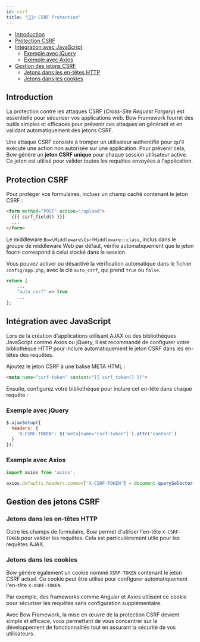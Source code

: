 ```yaml
---
id: csrf
title: "🙅🏽‍♂️ CSRF Protection"
---
```


- [Introduction](#introduction)
- [Protection CSRF](#protection-csrf)
- [Intégration avec JavaScript](#intégration-avec-javascript)
  - [Exemple avec jQuery](#exemple-avec-jquery)
  - [Exemple avec Axios](#exemple-avec-axios)
- [Gestion des jetons CSRF](#gestion-des-jetons-csrf)
  - [Jetons dans les en-têtes HTTP](#jetons-dans-les-en-têtes-http)
  - [Jetons dans les cookies](#jetons-dans-les-cookies)


## Introduction

La protection contre les attaques CSRF (*Cross-Site Request Forgery*) est essentielle pour sécuriser vos applications web. Bow Framework fournit des outils simples et efficaces pour prévenir ces attaques en générant et en validant automatiquement des jetons CSRF.

Une attaque CSRF consiste à tromper un utilisateur authentifié pour qu'il exécute une action non autorisée sur une application. Pour prévenir cela, Bow génère un **jeton CSRF unique** pour chaque session utilisateur active. Ce jeton est utilisé pour valider toutes les requêtes envoyées à l'application.

## Protection CSRF

Pour protéger vos formulaires, incluez un champ caché contenant le jeton CSRF :

```html
<form method="POST" action="/upload">
  {{{ csrf_field() }}}
  ...
</form>
```

Le middleware `Bow\Middleware\CsrfMiddleware::class`, inclus dans le groupe de middleware Web par défaut, vérifie automatiquement que le jeton fourni correspond à celui stocké dans la session.

Vous pouvez activer ou désactivé la vérification automatique dans le fichier `config/app.php`, avec la clé `auto_csrf`, qui prend `true` ou `false`.

```php
return [
    ...
    "auto_csrf" => true
    ...
];
```

## Intégration avec JavaScript

Lors de la création d'applications utilisant AJAX ou des bibliothèques JavaScript comme Axios ou jQuery, il est recommandé de configurer votre bibliothèque HTTP pour inclure automatiquement le jeton CSRF dans les en-têtes des requêtes.

Ajoutez le jeton CSRF à une balise META HTML :

```html
<meta name="csrf-token" content="{{ csrf_token() }}">
```

Ensuite, configurez votre bibliothèque pour inclure cet en-tête dans chaque requête :

### Exemple avec jQuery

```javascript
$.ajaxSetup({
  headers: {
    'X-CSRF-TOKEN': $('meta[name="csrf-token"]').attr('content')
  }
});
```

### Exemple avec Axios

```javascript
import axios from 'axios';

axios.defaults.headers.common['X-CSRF-TOKEN'] = document.querySelector('meta[name="csrf-token"]').getAttribute('content');
```

## Gestion des jetons CSRF

### Jetons dans les en-têtes HTTP

Outre les champs de formulaire, Bow permet d'utiliser l'en-tête `X-CSRF-TOKEN` pour valider les requêtes. Cela est particulièrement utile pour les requêtes AJAX.

### Jetons dans les cookies

Bow génère également un cookie nommé `XSRF-TOKEN` contenant le jeton CSRF actuel. Ce cookie peut être utilisé pour configurer automatiquement l'en-tête `X-XSRF-TOKEN`.

Par exemple, des frameworks comme Angular et Axios utilisent ce cookie pour sécuriser les requêtes sans configuration supplémentaire.

Avec Bow Framework, la mise en œuvre de la protection CSRF devient simple et efficace, vous permettant de vous concentrer sur le développement de fonctionnalités tout en assurant la sécurité de vos utilisateurs.

<SuggestionFeature />
